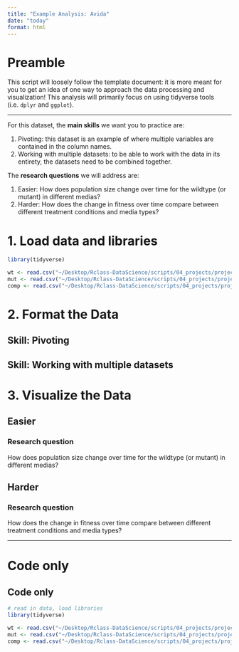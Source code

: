 ```yaml
---
title: "Example Analysis: Avida"
date: "today"
format: html
---
```


# Preamble

This script will loosely follow the template document: it is more meant for you to get an idea of one way to approach the data processing and visualization! This analysis will primarily focus on using tidyverse tools (i.e. `dplyr` and `ggplot`).

------------------------------------------------------------------------

For this dataset, the **main skills** we want you to practice are:

1. Pivoting: this dataset is an example of where multiple variables are contained in the column names.
2. Working with multiple datasets: to be able to work with the data in its entirety, the datasets need to be combined together.

The **research questions** we will address are:

1.  Easier: How does population size change over time for the wildtype (or mutant) in different medias?
2.  Harder: How does the change in fitness over time compare between different treatment conditions and media types?

# 1. Load data and libraries

```r
library(tidyverse)

wt <- read.csv("~/Desktop/Rclass-DataScience/scripts/04_projects/project-day-2_files/datasets/avida/avida_wildtype.csv", header = TRUE, sep = ",")
mut <- read.csv("~/Desktop/Rclass-DataScience/scripts/04_projects/project-day-2_files/datasets/avida/avida_mutant.csv", header = TRUE, sep = ",")
comp <- read.csv("~/Desktop/Rclass-DataScience/scripts/04_projects/project-day-2_files/datasets/avida/avida_competition.csv", header = TRUE, sep = ",")
```

# 2. Format the Data

## Skill: Pivoting


## Skill: Working with multiple datasets



# 3. Visualize the Data

## Easier

::: callout-note
### Research question
How does population size change over time for the wildtype (or mutant) in different medias?
:::



## Harder

::: callout-note
### Research question
How does the change in fitness over time compare between different treatment conditions and media types?
:::

------------------------------------------------------------------------

# Code only

::: {.callout-note collapse="true"}
## Code only

```r
# read in data, load libraries
library(tidyverse)

wt <- read.csv("~/Desktop/Rclass-DataScience/scripts/04_projects/project-day-2_files/datasets/avida/avida_wildtype.csv", header = TRUE, sep = ",")
mut <- read.csv("~/Desktop/Rclass-DataScience/scripts/04_projects/project-day-2_files/datasets/avida/avida_mutant.csv", header = TRUE, sep = ",")
comp <- read.csv("~/Desktop/Rclass-DataScience/scripts/04_projects/project-day-2_files/datasets/avida/avida_competition.csv", header = TRUE, sep = ",")


```
:::
